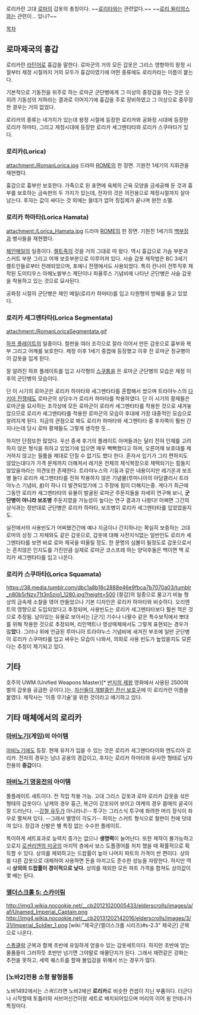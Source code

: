 로리카란 고대 [[로마]]의 갑옷의 총칭이다. ~~[[로리타]]와는 관련없다.~~ ~~[[로리 윌리엄스]]와는 관련이... 있나?~~

[[목차]]

== 로마제국의 흉갑 ==
로리카란 [[라틴어]]로 흉갑을 말한다. 로마군의 거의 모든 갑옷은 그리스 영향하의 왕정 시절부터 제정 시절까지 거의 모두가 흉갑이였기에 어떤 종류에도 로리카라는 이름이 붙는다.

기본적으로 기동전을 위주로 하는 로마군 군단병에게 그 이상의 중장갑을 하는 것은 오히려 기동성의 저하라는 결과로 이어지기에 흉갑을 주로 장비하였고 그 이상으로 중무장한 경우는 거의 없었다.

로리카의 종류는 네가지가 있는데 왕정 시절에 등장한 로리카와 공화정 시대에 등장한 로리카 하마타, 그리고 제정시대에 등장한 로리카 세그멘타타와 로리카 스쿠마타가 있다.

=== 로리카(Lorica) ===
attachment:/RomanLorica.jpg
드라마 [[ROME]]의 한 장면. 기원전 1세기의 지휘관을 재현했다.

흉갑으로 흉부만 보호한다. 가죽으로 된 표면에 육체의 근육 모양을 금세공해 둔 것과 흉부를 보호하는 금속판의 두 가지가 있는데, 전자의 것은 의전용으로 제정시절까지 살아남는다. 후자는 값이 싸다는 것 외에는 쓸데가 없어 징집제가 끝나며 완전 소멸.

=== 로리카 하마타(Lorica Hamata) ===
attachment:/Lorica_Hamata.jpg
드라마 [[ROME]]의 한 장면. 기원전 1세기의 [[백부장]]과 병사들을 재현했다.

[[체인메일]]의 일종이다. [[켈트]]족의 것을 거의 그대로 따 왔다. 역시 흉갑으로 가슴 부분과 스커트 부분 그리고 어깨 보호부분으로 이루어져 있다. 사슬 갑옷 제작법은 BC 3세기 켈트인들로부터 전래되었으며, 포에니 전쟁에서도 사용되었다. 특히 칸나이 전투직후 제작된 도미티우스 아헤노발부스 제단이나 파울루스 기념비에 나타난 군단병은 사슬 갑옷을 착용하고 있는 것으로 묘사된다.

공화정 시절의 군단병은 체인 메일(로리카 하마타)를 입고 타원형의 방패를 들고 있었다.

=== 로리카 세그멘타타(Lorica Segmentata) ===
attachment:/RomanLoricaSegmentata.gif

[[하프 플레이트]]의 일종이다. 철판을 여러 조각으로 잘라 이어서 만든 갑옷으로 흉부와 복부 그리고 어깨를 보호한다. 제정 이후 1세기 중엽에 등장했고 이후 전 로마군 정규병이 이 갑옷을 입게 된다. 

잘 알려진 하프 플레이트를 입고 사각형의 [[스쿠툼]]을 든 로마군 군단병의 모습은 제정 이후의 군단병의 모습이다. 
 
단 이 시기의 로마군은 로리카 하마타와 세그멘타타를 혼합해서 썼으며 트라야누스의 [[다키아 전쟁]]때도 로마군의 상당수가 로리카 하마타를 착용하였다. 단 이 시기의 황제들은 로마군을 묘사하는 조각상에 모든 로마군이 로라카 세그멘타타를 착용한 것으로 새겨놓았으므로 로리카 세그멘타타를 착용한 로마군의 모습이 후대에 가장 대중적인 모습으로 알려지게 된다. 지금의 관점으로 봐도 로리카 하마타와 세그멘타타 중 후자쪽이 훨씬 간지나는데 당시 로마 황제들도 그렇게 생각한 듯...

하지만 단점또한 많았다. 우선 중세 후기의 플레이트 아머들과는 달리 전혀 인체를 고려하지 않은 형식을 취하고 있었기에 입으면 매우 뻑뻑했다고 하며, 오른어깨 보호대를 제거하지 않고는 필룸을 제대로 던질 수 없기도 했다 한다. 혼자서 입기가 그리 편하지도 않았는대다가 가격 문제까지 더해져서 레기온 전체의 제식복장으로 채택되기는 힘들지 않았을까라는 의견또한 존재한다. 트라야누스의 기둥과 같은 내용이지만 레기온과 보조병 둘다 로리카 세그멘타타를 전혀 착용하지 않은 기념물(루마니아의 아담클리시 트라야누스 기념비, [http://en.wikipedia.org/wiki/Tropaeum_Traiani #])이 하나 더 발견되었기에 그 주장에 힘이 더해지는중. 게다가 최근에 그동안 로리카 세그멘타타의 유물이 발굴된 로마군 주둔지들을 자세히 연구해 보니, '''군단병이 아니라 보조병''' 주둔지였을 가능성이 높다는 연구 결과가 나왔다! 어쩌면 그간의 상식과는 정반대로 군단병은 로리카 하마타, 보조병이 로리카 세그멘타타를 입었었을지도.

실전에서의 사용빈도가 어찌됐건간에 예나 지금이나 간지하나는 확실히 보증하는 고대 로마의 상징 그 자체와도 같은 갑옷으로, 갑옷에 대해 사전지식없는 일반인도 로리카 세그멘타타를 보면 바로 로마 제국을 떠올릴 정도.
한 문명의 심볼이 될정도로 갑옷으로서는 흔치않은 인지도를 가진만큼 실제로 로마군 코스프레 하는 양덕후들은 백이면 백 로리카 세그멘타타를 입고 나온다.

=== 로리카 스쿠마타(Lorica Squamata) ===
https://38.media.tumblr.com/dbc1a8b18c2888e46e9fbca7b7070a03/tumblr_n80b5rNzv71t3n5zjo1_1280.jpg?height=500
[찰갑]의 일종으로 물고기 비늘 형상의 금속제 소찰을 엮어 만들었으나 기본 디자인은 로리카 하마타와 비슷하다.
오리엔트의 영향으로 도입되었다고 추정되며, 사용빈도는 로리카 세그멘타타보다 훨씬 적은 것으로 추정됨. 남아있는 유물로 보아서는 [군기] 기수나 나팔수 같은 특수보직에서 뽀대를 위해 착용한 것으로 추정되며, 리인액트나 영상매체에서도 그렇게 표현되는 경우가 많'''았'''다. 그러나 위에 언급된 루마니아 트라야누스 기념비에 새겨진 부조에 일반 군단병이 로리카 스쿠마타를 입고 싸우는 모습이 나와서, 의외로 사용 빈도가 높았을지도 모른다는 추정이 제기되고 있다.

== 기타 ==
호주의 UWM (Unified Weapons Master)[* [[반지의 제왕]] 영화에서 사용된 2500여 벌의 갑옷을 공급한 곳이다.]는, [http://whitebase.egloos.com/4860802 자신들이 개발중인 전신 보호구]에 이 로리카란 이름을 붙였다. 제작사는 '이종 무기술'을 위한 것이라고 얘기하고 있다.  

== 기타 매체에서의 로리카 ==
=== [[마비노기]](게임)의 아이템 ===
[[마비노기]]에도 등장. 현재 유저가 입을 수 있는 것은 로리카 세그멘타타이와 엔도리아 로리카. 전자의 경우는 남녀 공용의 경갑이고, 후자는 로리카 하마타와 유사한 형태로 남자 전용의 '''중갑'''이다.

=== [[마비노기 영웅전]]의 아이템 ===
풀플레이트 세트이다. 전 직업 착용 가능. 고대 그리스 갑옷과 로마 로리카 갑옷을 섞은 형태의 갑옷이다. 남캐의 경우 흉근, 복근이 강조되어 보이고 여캐의 경우 몸매의 굴곡이 잘 드러난다. --[[강철 유두]]가 아니라니!-- 투구는 그리스식 투구에 화려한 머리 장식이 좌우로 펼쳐져 있다. --그래서 별명이 각도기-- 하의는 스커트 형식으로 철판이 천에 덧데여 있다. 장갑과 신발은 별 특징 없는 수수한 플레이트.

특이하게 세트효과로 능력치 증가는 없으나 '''생명력'''이 늘어난다. 또한 제작이 불가능하고 오로지 [[로센리엔의 미궁]]의 마지막 층에서 보스 도플갱어를 처치 했을 때 확률적으로 획득할 수 있다. 상의를 제외하고는 드랍률이 높아 나머지 파트의 가격이 싼 편이다. 상의를 다른 갑옷으로 대체하여 사용하면 돈을 아끼고도 준수한 성능을 자랑한다. 하지만 역시 '''상의의 드랍률이 경이적으로 낮다.''' 상의를 제외한 모든 파트 가격을 합쳐도 상의값이 몇 배는 된다.

===  [[엘더스크롤 5: 스카이림]] ===
http://img3.wikia.nocookie.net/__cb20121020005433/elderscrolls/images/a/af/Unamed_Imperial_Captain.png
http://img4.wikia.nocookie.net/__cb20131202142016/elderscrolls/images/3/31/Imperial_Soldier_1.png
[wiki:"제국군(엘더스크롤 시리즈)#s-2.3" 제국군] 군복으로 나온다.

[[스톰클락]] 군복과 함께 초반에 유일하게 얻을수 있는 갑옷세트이다. 하지만 초반에 얻는 물품들이 그러하듯 초반만 넘기면 그야말로 애물단지가 된다. 그래서 재련같은 강화는 추천을 못하고, 세력 퀘스트를 할때 몰입감을 위해서 쓰는 경우가 많다.

=== [노바2]전용 소형 팔형몸통 === 
노바1492에서는 ''스쿼드''라면 노바2에선 '''로리카'''로 비슷한 컨셉이 지닌 부품이다. 
더군다나 시작할때 토틀러와 서브머신건이랑 세트로 배치되어있으며 머리의 이어 윙 안테나가 
특징이다. 
